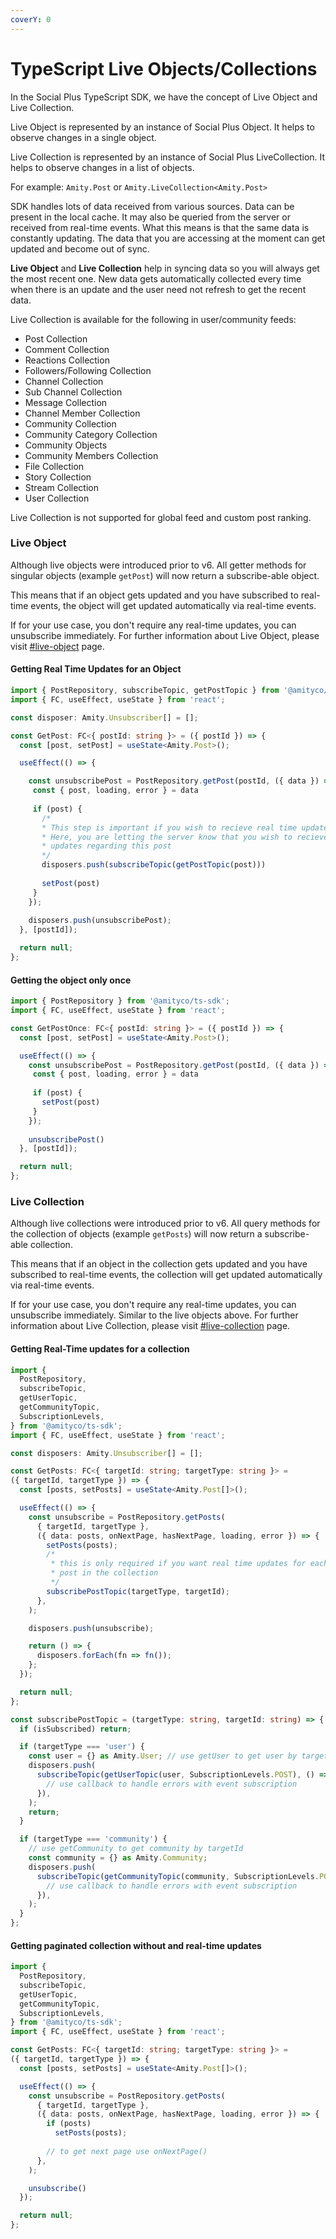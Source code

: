 ```yaml
---
coverY: 0
---
```


# TypeScript Live Objects/Collections

In the Social Plus TypeScript SDK, we have the concept of Live Object and Live Collection.

Live Object is represented by an instance of Social Plus Object. It helps to observe changes in a single object.

Live Collection is represented by an instance of Social Plus LiveCollection. It helps to observe changes in a list of objects.

For example: `Amity.Post` or `Amity.LiveCollection<Amity.Post>`

SDK handles lots of data received from various sources. Data can be present in the local cache. It may also be queried from the server or received from real-time events. What this means is that the same data is constantly updating. The data that you are accessing at the moment can get updated and become out of sync.

**Live Object** and **Live Collection** help in syncing data so you will always get the most recent one. New data gets automatically collected every time when there is an update and the user need not refresh to get the recent data.

Live Collection is available for the following in user/community feeds:

* Post Collection
* Comment Collection
* Reactions Collection
* Followers/Following Collection
* Channel Collection
* Sub Channel Collection
* Message Collection
* Channel Member Collection
* Community Collection
* Community Category Collection
* Community Objects
* Community Members Collection
* File Collection
* Story Collection
* Stream Collection
* User Collection

<Info>
Live Collection is not supported for global feed and custom post ranking.
</Info>

### Live Object

Although live objects were introduced prior to v6. All getter methods for singular objects (example `getPost`) will now return a subscribe-able object.

This means that if an object gets updated and you have subscribed to real-time events, the object will get updated automatically via real-time events.

If for your use case, you don't require any real-time updates, you can unsubscribe immediately. For further information about Live Object, please visit [#live-object](./#live-object "mention") page.

#### Getting Real Time Updates for an Object

```typescript
import { PostRepository, subscribeTopic, getPostTopic } from '@amityco/ts-sdk';
import { FC, useEffect, useState } from 'react';

const disposer: Amity.Unsubscriber[] = [];

const GetPost: FC<{ postId: string }> = ({ postId }) => {
  const [post, setPost] = useState<Amity.Post>();

  useEffect(() => {

    const unsubscribePost = PostRepository.getPost(postId, ({ data }) => {
     const { post, loading, error } = data
     
     if (post) {
       /*
       * This step is important if you wish to recieve real time updates
       * Here, you are letting the server know that you wish to recieve real time
       * updates regarding this post
       */
       disposers.push(subscribeTopic(getPostTopic(post)))
       
       setPost(post)
     }
    });
    
    disposers.push(unsubscribePost);
  }, [postId]);

  return null;
};
```

#### Getting the object only once

```typescript
import { PostRepository } from '@amityco/ts-sdk';
import { FC, useEffect, useState } from 'react';

const GetPostOnce: FC<{ postId: string }> = ({ postId }) => {
  const [post, setPost] = useState<Amity.Post>();

  useEffect(() => {
    const unsubscribePost = PostRepository.getPost(postId, ({ data }) => {
     const { post, loading, error } = data
     
     if (post) {       
       setPost(post)
     }
    });
    
    unsubscribePost()
  }, [postId]);

  return null;
};
```

### Live Collection

Although live collections were introduced prior to v6. All query methods for the collection of objects (example `getPosts`) will now return a subscribe-able collection.

This means that if an object in the collection gets updated and you have subscribed to real-time events, the collection will get updated automatically via real-time events.

If for your use case, you don't require any real-time updates, you can unsubscribe immediately. Similar to the live objects above. For further information about Live Collection, please visit [#live-collection](./#live-collection "mention") page.

#### Getting Real-Time updates for a collection

```typescript
import {
  PostRepository,
  subscribeTopic,
  getUserTopic,
  getCommunityTopic,
  SubscriptionLevels,
} from '@amityco/ts-sdk';
import { FC, useEffect, useState } from 'react';

const disposers: Amity.Unsubscriber[] = [];

const GetPosts: FC<{ targetId: string; targetType: string }> = 
({ targetId, targetType }) => {
  const [posts, setPosts] = useState<Amity.Post[]>();

  useEffect(() => {
    const unsubscribe = PostRepository.getPosts(
      { targetId, targetType },
      ({ data: posts, onNextPage, hasNextPage, loading, error }) => {
        setPosts(posts);
        /*
         * this is only required if you want real time updates for each
         * post in the collection
         */
        subscribePostTopic(targetType, targetId);
      },
    );

    disposers.push(unsubscribe);

    return () => {
      disposers.forEach(fn => fn());
    };
  });

  return null;
};

const subscribePostTopic = (targetType: string, targetId: string) => {
  if (isSubscribed) return;

  if (targetType === 'user') {
    const user = {} as Amity.User; // use getUser to get user by targetId
    disposers.push(
      subscribeTopic(getUserTopic(user, SubscriptionLevels.POST), () => {
        // use callback to handle errors with event subscription
      }),
    );
    return;
  }

  if (targetType === 'community') {
    // use getCommunity to get community by targetId
    const community = {} as Amity.Community; 
    disposers.push(
      subscribeTopic(getCommunityTopic(community, SubscriptionLevels.POST), () => {
        // use callback to handle errors with event subscription
      }),
    );
  }
};
```

#### Getting paginated collection without and real-time updates

```typescript
import {
  PostRepository,
  subscribeTopic,
  getUserTopic,
  getCommunityTopic,
  SubscriptionLevels,
} from '@amityco/ts-sdk';
import { FC, useEffect, useState } from 'react';

const GetPosts: FC<{ targetId: string; targetType: string }> = 
({ targetId, targetType }) => {
  const [posts, setPosts] = useState<Amity.Post[]>();

  useEffect(() => {
    const unsubscribe = PostRepository.getPosts(
      { targetId, targetType },
      ({ data: posts, onNextPage, hasNextPage, loading, error }) => {
        if (posts)
          setPosts(posts);
        
        // to get next page use onNextPage()
      },
    );

    unsubscribe()
  });

  return null;
};
```